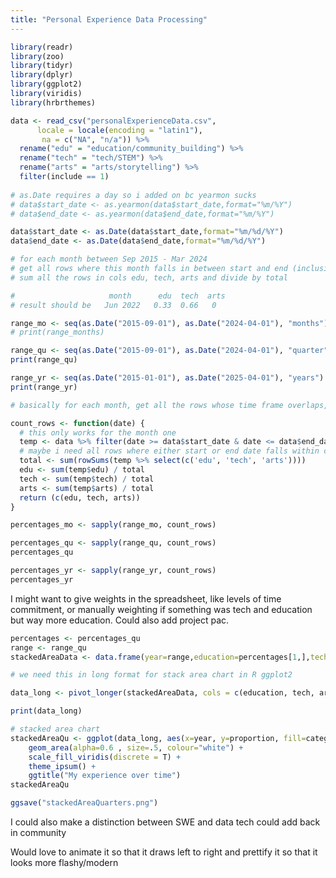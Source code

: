 ```yaml
---
title: "Personal Experience Data Processing"
---
```


```r
library(readr)
library(zoo)
library(tidyr)
library(dplyr)
library(ggplot2)
library(viridis)
library(hrbrthemes)
```


```r
data <- read_csv("personalExperienceData.csv",
      locale = locale(encoding = "latin1"),
       na = c("NA", "n/a")) %>% 
  rename("edu" = "education/community_building") %>% 
  rename("tech" = "tech/STEM") %>% 
  rename("arts" = "arts/storytelling") %>% 
  filter(include == 1)
  
# as.Date requires a day so i added on bc yearmon sucks
# data$start_date <- as.yearmon(data$start_date,format="%m/%Y")
# data$end_date <- as.yearmon(data$end_date,format="%m/%Y")

data$start_date <- as.Date(data$start_date,format="%m/%d/%Y")
data$end_date <- as.Date(data$end_date,format="%m/%d/%Y")
```

```r
# for each month between Sep 2015 - Mar 2024
# get all rows where this month falls in between start and end (inclusive)
# sum all the rows in cols edu, tech, arts and divide by total 

#                     month      edu  tech  arts
# result should be   Jun 2022   0.33  0.66   0
```

```r
range_mo <- seq(as.Date("2015-09-01"), as.Date("2024-04-01"), "months") 
# print(range_months)

range_qu <- seq(as.Date("2015-09-01"), as.Date("2024-04-01"), "quarter") 
print(range_qu)

range_yr <- seq(as.Date("2015-01-01"), as.Date("2025-04-01"), "years") 
print(range_yr)
```

```r
# basically for each month, get all the rows whose time frame overlaps, and add up their column values, then divide by the total 

count_rows <- function(date) {
  # this only works for the month one
  temp <- data %>% filter(date >= data$start_date & date <= data$end_date) 
  # maybe i need all rows where either start or end date falls within curr and next date (for years). i could make 2 ranges that have an offset, and use both parameters
  total <- sum(rowSums(temp %>% select(c('edu', 'tech', 'arts'))))
  edu <- sum(temp$edu) / total
  tech <- sum(temp$tech) / total
  arts <- sum(temp$arts) / total
  return (c(edu, tech, arts))
}
```


```r
percentages_mo <- sapply(range_mo, count_rows)

percentages_qu <- sapply(range_qu, count_rows)
percentages_qu

percentages_yr <- sapply(range_yr, count_rows)
percentages_yr
```

I might want to give weights in the spreadsheet, like levels of time commitment, or manually weighting if something was tech and education but way more education. 
Could also add project pac.

```r
percentages <- percentages_qu
range <- range_qu
stackedAreaData <- data.frame(year=range,education=percentages[1,],tech=percentages[2,],arts=percentages[3,])

# we need this in long format for stack area chart in R ggplot2

data_long <- pivot_longer(stackedAreaData, cols = c(education, tech, arts), names_to = "category", values_to = "proportion")

print(data_long)
```



```r
# stacked area chart
stackedAreaQu <- ggplot(data_long, aes(x=year, y=proportion, fill=category)) + 
    geom_area(alpha=0.6 , size=.5, colour="white") +
    scale_fill_viridis(discrete = T) +
    theme_ipsum() + 
    ggtitle("My experience over time")
stackedAreaQu
```

```r
ggsave("stackedAreaQuarters.png")
```

I could also make a distinction between SWE and data tech
could add back in community

Would love to animate it so that it draws left to right
and prettify it so that it looks more flashy/modern